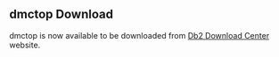 
## dmctop Download

<PageDescription>

dmctop is now available to be downloaded from [Db2 Download Center](https://www.ibm.com/support/fixcentral/swg/selectFixes?product=ibm%2FInformation+Management%2FIBM+Db2+Data+Management+Console&fixids=1.0.4.1-dmctop&source=dbluesearch&function=fixId&parent=ibm/Information%20Management) website.

</PageDescription>
